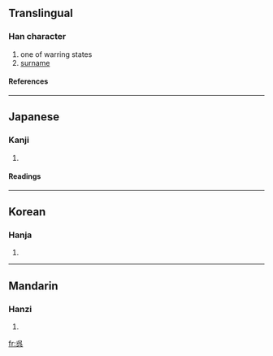 {{see|吳}}

==Translingual==
===Han character===
{{Han char|rn=30|rad=口|as=04|sn=7|four=|canj=口女弓金 (RVNC)}}
# one of warring states
# [[surname]]
====References====
{{Han ref|kx=0181.191|dkj=03365|hdz=10595.081|uh=5449|ud=21577}}
----
==Japanese==
===Kanji===
{{ja-kanji|grade=c|rs=口04}}
# {{defn|Japanese}} 
====Readings====
{{ja-readings|on=[[ご]] (go)|kun=[[くれ]] (kure), [[くれる]] (kureru)}}
----
==Korean==
===Hanja===
{{ko-hanja|hangeul=[[오]], [[호]]|rv=o, ho|mr=o, ho}}
# {{defn|Korean}}
----
==Mandarin==
===Hanzi===
{{cmn-hanzi|pin=[[wú]] (wu2)|wg=wu<sup>2</sup>}}
# {{defn|Mandarin}}

[[fr:呉]]